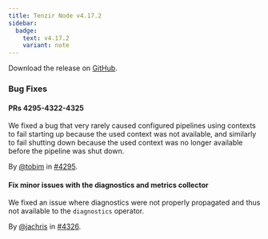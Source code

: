```yaml
---
title: Tenzir Node v4.17.2
sidebar:
  badge:
    text: v4.17.2
    variant: note
---
```


Download the release on [GitHub](https://github.com/tenzir/tenzir/releases/tag/v4.17.2).

### Bug Fixes

#### PRs 4295-4322-4325

We fixed a bug that very rarely caused configured pipelines using contexts to
fail starting up because the used context was not available, and similarly to
fail shutting down because the used context was no longer available before the
pipeline was shut down.

By [@tobim](https://github.com/tobim) in [#4295](https://github.com/tenzir/tenzir/pull/4295).

#### Fix minor issues with the diagnostics and metrics collector

We fixed an issue where diagnostics were not properly propagated and thus not
available to the `diagnostics` operator.

By [@jachris](https://github.com/jachris) in [#4326](https://github.com/tenzir/tenzir/pull/4326).
